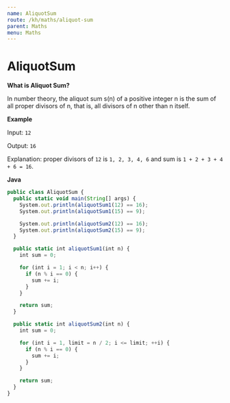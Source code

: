 ```yaml
---
name: AliquotSum
route: /kh/maths/aliquot-sum
parent: Maths
menu: Maths
---
```


# AliquotSum

**What is Aliquot Sum?**

In number theory, the aliquot sum s(n) of a positive integer n is the sum of all proper divisors of n, that is, all divisors of n other than n itself.

**Example**

Input: `12`

Output: `16`

Explanation: proper divisors of `12` is `1, 2, 3, 4, 6` and sum is `1 + 2 + 3 + 4 + 6 = 16`.

**Java**

```js
public class AliquotSum {
  public static void main(String[] args) {
    System.out.println(aliquotSum1(12) == 16);
    System.out.println(aliquotSum1(15) == 9);

    System.out.println(aliquotSum2(12) == 16);
    System.out.println(aliquotSum2(15) == 9);
  }

  public static int aliquotSum1(int n) {
    int sum = 0; 

    for (int i = 1; i < n; i++) {
      if (n % i == 0) {
        sum += i;
      }
    }

    return sum;
  }

  public static int aliquotSum2(int n) {
    int sum = 0;

    for (int i = 1, limit = n / 2; i <= limit; ++i) {
      if (n % i == 0) {
        sum += i;
      }
    }

    return sum;
  }
}
```
